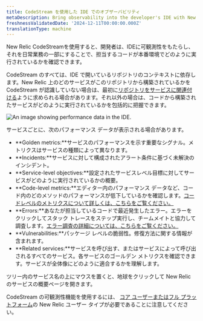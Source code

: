 ```yaml
---
title: CodeStream を使用した IDE でのオブザーバビリティ
metaDescription: Bring observability into the developer's IDE with New Relic CodeStream.
freshnessValidatedDate: '2024-12-11T00:00:00.000Z'
translationType: machine
---
```



New Relic CodeStreamを使用すると、開発者は、IDEに可観測性をもたらし、それを日常業務の一部にすることで、担当するコードが本番環境でどのように実行されているかを確認できます。

CodeStream のすべては、IDE で開いているリポジトリのコンテキストに依存します。New Relic 上のどのサービスがこのリポジトリから構築されているかを CodeStream が認識していない場合は、最初に[リポジトリをサービスに関連付ける](/docs/codestream/observability/repo-association)ように求められる場合があります。それ以外の場合は、コードから構築されたサービスがどのように実行されているかを包括的に把握できます。

<img
  title="Performance data for your services"
  alt="An image showing performance data in the IDE."
  src={codestreamO11y}
/>

サービスごとに、次のパフォーマンス データが表示される場合があります。

* **Golden metrics:**サービスのパフォーマンスを示す重要なシグナル。メトリクスはサービスの種類によって異なります。
* **Incidents:**サービスに対して構成されたアラート条件に基づく未解決のインシデント。
* **Service-level objectives:**設定されたサービスレベル目標に対してサービスがどのように実行されているかの概要。
* **Code-level metrics:**エディター内のパフォーマンス データなど、コード内のどのメソッドのパフォーマンスが低下しているかを確認します。[コードレベルのメトリクスについて詳しくは、こちらをご覧ください。](/docs/codestream/observability/code-level-metrics)
* **Errors:**あなたが担当しているコードで最近発生したエラー。エラーをクリックしてスタック トレースをステップ実行し、チームメイトと協力して調査します。[エラー調査の詳細については、こちらをご覧ください。](/docs/codestream/observability/error-investigation)
* **Vulnerabilities:**パッケージ レベルの脆弱性。修復方法に関する情報が含まれます。
* **Related services:**サービスを呼び出す、またはサービスによって呼び出されるすべてのサービス。各サービスのゴールデン メトリクスを確認できます。サービスが全体像にどのように適合するかを理解します。

ツリー内のサービス名の上にマウスを置くと、地球をクリックして New Relic のサービスの概要ページを開きます。

CodeStream の可観測性機能を使用するには、 [コア ユーザーまたはフル プラットフォーム](/docs/accounts/accounts-billing/new-relic-one-user-management/user-type/#user-type-capabilities)の New Relic ユーザー タイプが必要であることに注意してください。